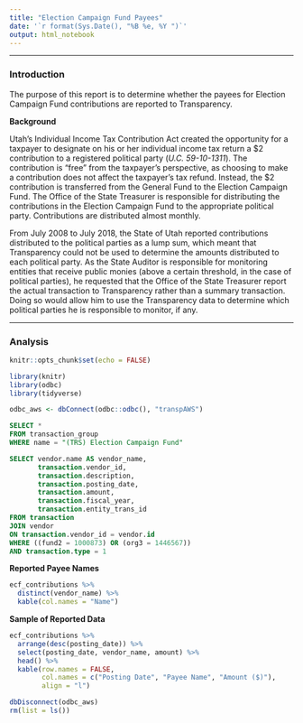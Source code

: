 ```yaml
---
title: "Election Campaign Fund Payees"
date: '`r format(Sys.Date(), "%B %e, %Y ")`'
output: html_notebook
---
```

***
### Introduction

The purpose of this report is to determine whether the payees for Election Campaign Fund contributions are reported to Transparency.

**Background**

Utah's Individual Income Tax Contribution Act created the opportunity for a taxpayer to designate on his or her individual income tax return a \$2 contribution to a registered political party (*U.C. 59-10-1311*). The contribution is "free" from the taxpayer's perspective, as choosing to make a contribution does not affect the taxpayer's tax refund. Instead, the \$2 contribution is transferred from the General Fund to the Election Campaign Fund. The Office of the State Treasurer is responsible for distributing the contributions in the Election Campaign Fund to the appropriate political party. Contributions are distributed almost monthly.

From July 2008 to July 2018, the State of Utah reported contributions distributed to the political parties as a lump sum, which meant that Transparency could not be used to determine the amounts distributed to each political party. As the State Auditor is responsible for monitoring entities that receive public monies (above a certain threshold, in the case of political parties), he requested that the Office of the State Treasurer report the actual transaction to Transparency rather than a summary transaction. Doing so would allow him to use the Transparency data to determine which political parties he is responsible to monitor, if any.

***
### Analysis

```r
knitr::opts_chunk$set(echo = FALSE)
```

```r
library(knitr)
library(odbc)
library(tidyverse)

odbc_aws <- dbConnect(odbc::odbc(), "transpAWS")
```

```sql
SELECT *
FROM transaction_group
WHERE name = "(TRS) Election Campaign Fund"
```

```sql
SELECT vendor.name AS vendor_name,
       transaction.vendor_id, 
       transaction.description, 
       transaction.posting_date, 
       transaction.amount, 
       transaction.fiscal_year,
       transaction.entity_trans_id
FROM transaction
JOIN vendor
ON transaction.vendor_id = vendor.id
WHERE ((fund2 = 1000873) OR (org3 = 1446567))
AND transaction.type = 1
```

**Reported Payee Names**

```r
ecf_contributions %>% 
  distinct(vendor_name) %>% 
  kable(col.names = "Name")
```

**Sample of Reported Data**

```r
ecf_contributions %>% 
  arrange(desc(posting_date)) %>% 
  select(posting_date, vendor_name, amount) %>% 
  head() %>% 
  kable(row.names = FALSE, 
        col.names = c("Posting Date", "Payee Name", "Amount ($)"),
        align = "l")
```

```r
dbDisconnect(odbc_aws)
rm(list = ls())
```